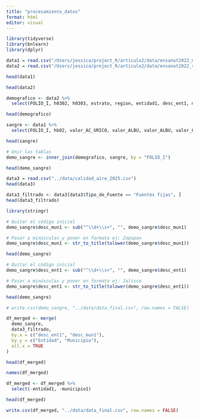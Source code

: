 ```yaml
---
title: "procesamiento_datos"
format: html
editor: visual
---
```


```r
library(tidyverse)
library(bnlearn)
library(dplyr)

```

```r
data1 = read.csv("/Users/jessica/project_R/articulo2/data/ensanut2022_muestras.csv", sep = ";", stringsAsFactors = TRUE)
data2 = read.csv("/Users/jessica/project_R/articulo2/data/ensanut2022_socdem.csv", sep = ";", stringsAsFactors = TRUE)
```

```r
head(data1)
```

```r
head(data2)
```

```r
demografico <- data2 %>% 
  select(FOLIO_I, h0302, h0303, estrato, region, entidad1, desc_ent1, municipio1, desc_mun1)

head(demografico)
```

```r
sangre <- data1 %>% 
  select(FOLIO_I, hb02, valor_AC_URICO, valor_ALBU, valor_ALBU, valor_COL_HDL, valor_COL_LDL, valor_COLEST,valor_CREAT, valor_GLU_SUERO, valor_INSULINA, valor_PCR, valor_TRIG, valor_HB1AC, valor_FERRITINA, valor_FOL, valor_HCST, valor_STFR_FEB23, valor_VIT_B12, valor_VIT_D  )

head(sangre)
```

```r
# Unir las tablas
demo_sangre <- inner_join(demografico, sangre, by = "FOLIO_I")

head(demo_sangre)
```

```r
data3 = read.csv("../data/calidad_aire_2025.csv")
head(data3)
```

```r
data3_filtrado <- data3[data3$Tipo_de_Fuente == "Fuentes fijas", ]
head(data3_filtrado)
```

```r
library(stringr)

# Quitar el código inicial
demo_sangre$desc_mun1 <- sub("^\\d+\\s+", "", demo_sangre$desc_mun1)

# Pasar a minúsculas y poner en formato ej: Zapopan
demo_sangre$desc_mun1 <- str_to_title(tolower(demo_sangre$desc_mun1))
```

```r
head(demo_sangre)
```

```r
# Quitar el código inicial
demo_sangre$desc_ent1 <- sub("^\\d+\\s+", "", demo_sangre$desc_ent1)

# Pasar a minúsculas y poner en formato ej: Jalisco
demo_sangre$desc_ent1 <- str_to_title(tolower(demo_sangre$desc_ent1))
```

```r
head(demo_sangre)
```

```r
# write.csv(demo_sangre, "../data/data_final.csv", row.names = FALSE)
```

```r
df_merged <- merge(
  demo_sangre, 
  data3_filtrado, 
  by.x = c("desc_ent1", "desc_mun1"),   
  by.y = c("Entidad", "Municipio"),  
  all.x = TRUE          
)
```

```r
head(df_merged)
```

```r
names(df_merged)
```

```r
df_merged <- df_merged %>% 
  select(-entidad1, -municipio1)
```

```r
head(df_merged)
```

```r
write.csv(df_merged, "../data/data_final.csv", row.names = FALSE)
```
